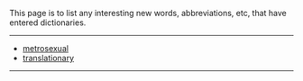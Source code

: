 This page is to list any interesting new words, abbreviations, etc, that have entered dictionaries.
----
*[[metrosexual]]
*[[translationary]]
----